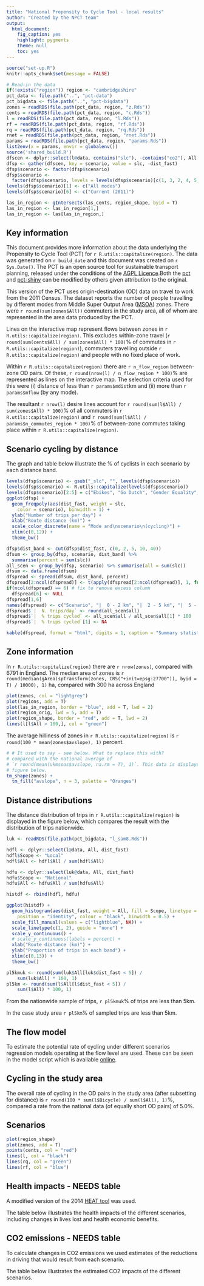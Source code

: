 ```yaml
---
title: "National Propensity to Cycle Tool - local results"
author: "Created by the NPCT team"
output:
  html_document:
    fig_caption: yes
    highlight: pygments
    theme: null
    toc: yes
---
```


```r
source("set-up.R")
knitr::opts_chunk$set(message = FALSE)

# Read-in the data
if(!exists("region")) region <- "cambridgeshire"
pct_data <- file.path("..", "pct-data")
pct_bigdata <- file.path("..", "pct-bigdata")
zones = readRDS(file.path(pct_data, region, "z.Rds"))
cents = readRDS(file.path(pct_data, region, "c.Rds"))
l = readRDS(file.path(pct_data, region, "l.Rds"))
rf = readRDS(file.path(pct_data, region, "rf.Rds"))
rq = readRDS(file.path(pct_data, region, "rq.Rds"))
rnet = readRDS(file.path(pct_data, region, "rnet.Rds"))
params = readRDS(file.path(pct_data, region, "params.Rds"))
list2env(x = params, envir = globalenv())
source('shared_build.R')
dfscen <- dplyr::select(l@data, contains("slc"), -contains("co2"), All, olc = Bicycle, dist_fast)
dfsp <- gather(dfscen, key = scenario, value = slc, -dist_fast)
dfsp$scenario <- factor(dfsp$scenario)
dfsp$scenario <-
  factor(dfsp$scenario, levels = levels(dfsp$scenario)[c(1, 3, 2, 4, 5, 6)])
levels(dfsp$scenario)[1] <- c("All modes")
levels(dfsp$scenario)[6] <- c("Current (2011)")

las_in_region <- gIntersects(las_cents, region_shape, byid = T)
las_in_region <- las_in_region[1,]
las_in_region <- las[las_in_region,]
```

## Key information 
This document provides more information about the data underlying the Propensity to Cycle Tool (PCT) for `r R.utils::capitalize(region)`. The data was generated on `r build_date` and this document was created on `r Sys.Date()`. The PCT is an open source tool for sustainable transport planning, released under the conditions of the [AGPL Licence](https://www.gnu.org/licenses/agpl-3.0).Both the [pct](https://github.com/npct/pct) and [pct-shiny](https://github.com/npct/pct-shiny) can be modified by others given attribution to the original.

This version of the PCT uses origin-destination (OD) data on travel to work from the 2011 Census. The dataset reports the number of people travelling by different modes from Middle Super Output Area ([MSOA](https://data.gov.uk/dataset/middle-layer-super-output-areas-2001-to-middle-layer-super-output-areas-2011-to-local-authority)) zones. There were
`r round(sum(zones$All))` 
commuters in the study area, all of whom are represented in the area data produced by the PCT.  

Lines on the interactive map  represent flows between zones in `r R.utils::capitalize(region)`. This excludes
within-zone travel (`r round(sum(cents$All) / sum(zones$All) * 100)`% of commutes in `r R.utils::capitalize(region)`), commuters travelling outside `r R.utils::capitalize(region)` and people with no fixed place of work. 

 Within `r R.utils::capitalize(region)` there are `r n_flow_region` between-zone OD pairs. Of these, `r round(nrow(l) / n_flow_region * 100)`% are represented as lines on the interactive map. The selection criteria used for this were (i) distance of less than 
`r params$mdist`km and (ii) more than `r params$mflow` (by any mode).
 
 The resultant `r nrow(l)` desire lines account for `r round(sum(l$All) / sum(zones$All) * 100)`% of all commuters in `r R.utils::capitalize(region)` and
`r round(sum(l$All) / params$n_commutes_region * 100)`%
of between-zone commutes taking place within `r R.utils::capitalize(region)`.

## Scenario cycling by distance

The graph and table below illustrate the % of cyclists in each scenario by each distance band.

```r
levels(dfsp$scenario) <- gsub("_slc", "", levels(dfsp$scenario))
levels(dfsp$scenario) <- R.utils::capitalize(levels(dfsp$scenario))
levels(dfsp$scenario)[2:5] = c("Ebikes", "Go Dutch", "Gender Equality", "Government Target")
ggplot(dfsp) +
  geom_freqpoly(aes(dist_fast, weight = slc,
    color = scenario), binwidth = 1) +
  ylab("Number of trips per day") +
  xlab("Route distance (km)") +
  scale_color_discrete(name = "Mode and\nscenario\n(cycling)") +
  xlim(c(0,12)) +
  theme_bw()

dfsp$dist_band <- cut(dfsp$dist_fast, c(0, 2, 5, 10, 40))
dfsum <- group_by(dfsp, scenario, dist_band) %>%
  summarise(percent = sum(slc))
all_scen <- group_by(dfsp, scenario) %>% summarise(all = sum(slc))
dfsum <- data.frame(dfsum)
dfspread <- spread(dfsum, dist_band, percent)
dfspread[2:ncol(dfspread)] <- t(apply(dfspread[2:ncol(dfspread)], 1, function(x) x / sum(x)  * 100))
if(ncol(dfspread) == 6) # fix to remove excess column
  dfspread[6] <- NULL
dfspread[1,6]
names(dfspread) <- c("Scenario", "|  0 - 2 km", "|  2 - 5 km", "|  5 - 10 km", "|  10 + km")
dfspread$`|  N. trips/day` <- round(all_scen$all)
dfspread$`|  % trips cycled` <- all_scen$all / all_scen$all[1] * 100
dfspread$`|  % trips cycled`[1] <- NA
```

```r
kable(dfspread, format = "html", digits = 1, caption = "Summary statistics of the rate of cycling by distance bands (percentages) and the total number of cycle trips per for each scenario (far right column). The first row of data provides summary statistics (e.g. % trips by each distance band) for all modes. The subsequent rows report data on cycling only.", row.names = F)
```

## Zone information

In `r R.utils::capitalize(region)` there are `r nrow(zones)`, compared with 6791 in England. The median area of zones is `r round(median(gArea(spTransform(zones, CRS("+init=epsg:27700")), byid = T) / 10000), 1)` ha, compared with 300 ha across England

```r

plot(zones, col = "lightgrey")
plot(regions, add = T)
plot(las_in_region, border = "blue", add = T, lwd = 2)
plot(region_orig, lwd = 5, add = T)
plot(region_shape, border = "red", add = T, lwd = 2)
lines(l[l$All > 100,], col = "green")
```

The average hilliness of zones in `r R.utils::capitalize(region)` is
`r round(100 * mean(zones$avslope), 1)`
percent.

```r
# # It used to say - see below. What to replace this with?
# compared with the national average of
# `r round(mean(ukmsoas$avslope, na.rm = T), 1)`. This data is displayed in the
# figure below.
tm_shape(zones) +
  tm_fill("avslope", n = 3, palette = "Oranges")
```
## Distance distributions

The distance distribution of trips in  `r R.utils::capitalize(region)` is displayed in the figure below, which compares the result with the distribution of trips nationwide.

```r
luk <- readRDS(file.path(pct_bigdata, "l_sam8.Rds"))

hdfl <- dplyr::select(l@data, All, dist_fast)
hdfl$Scope <- "Local"
hdfl$All <- hdfl$All / sum(hdfl$All)

hdfu <- dplyr::select(luk@data, All, dist_fast)
hdfu$Scope <- "National"
hdfu$All <- hdfu$All / sum(hdfu$All)

histdf <- rbind(hdfl, hdfu)

ggplot(histdf) +
  geom_histogram(aes(dist_fast, weight = All, fill = Scope, linetype = Scope),
    position = "identity", colour = "black", binwidth = 0.5) +
  scale_fill_manual(values = c("lightblue", NA)) +
  scale_linetype(c(1, 2), guide = "none") +
  scale_y_continuous() +
  # scale_y_continuous(labels = percent) +
  xlab("Route distance (km)") +
  ylab("Proportion of trips in each band") +
  xlim(c(0,13)) +
  theme_bw()

pl5kmuk <- round(sum(luk$All[luk$dist_fast < 5]) /
    sum(luk$All) * 100, 1)
pl5km <- round(sum(l$All[l$dist_fast < 5]) /
    sum(l$All) * 100, 1)
```

From the nationwide sample of trips, `r pl5kmuk`% of trips are less than 5km.

In the case study area `r pl5km`% of sampled trips are less than 5km.

## The flow model

To estimate the potential rate of cycling under different scenarios
regression models operating at the flow level are used.
These can be seen in the model script which is available
[online](https://github.com/npct/pct/blob/master/models/aggregate-model.R).

## Cycling in the study area

The overall rate of cycling in the OD pairs in the study area
(after subsetting for distance) is `r round(100 * sum(l$Bicycle) / sum(l$All), 1)`%, compared a
rate from the national data (of equally short OD pairs)
of 5.0%.

## Scenarios

```r
plot(region_shape)
plot(zones, add = T)
points(cents, col = "red")
lines(l, col = "black")
lines(rq, col = "green")
lines(rf, col = "blue")
```

## Health impacts - NEEDS table

A modified
version of the 2014 [HEAT tool](http://www.euro.who.int/en/health-topics/environment-and-health/Transport-and-health/publications/2011/health-economic-assessment-tools-heat-for-walking-and-for-cycling.-methodology-and-user-guide.-economic-assessment-of-transport-infrastructure-and-policies.-2014-update)
was used.

The table below illustrates the health impacts of the different scenarios, including changes in lives lost and health economic benefits.

## CO2 emissions - NEEDS table

To calculate changes in CO2 emissions we used estimates of the reductions in driving that would result from each scenario.

The table below illustrates the estimated CO2 impacts of the different scenarios.
